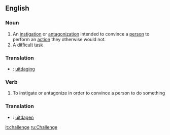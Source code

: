 ==English==
===Noun===
#An [[instigation]] or [[antagonization]] intended to convince a [[person]] to perform an [[action]] they otherwise would not.
#A [[difficult]] [[task]]

===Translation===
*{{nl}}: [[uitdaging]]

===Verb===
#To instigate or antagonize in order to convince a person to do something

===Translation===
*{{nl}}: [[uitdagen]]

[[it:challenge]]
[[ru:Challenge]]